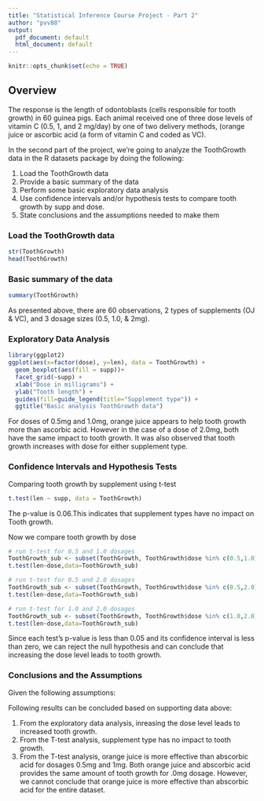 ```yaml
---
title: "Statistical Inference Course Project - Part 2"
author: "pvv88"
output:
  pdf_document: default
  html_document: default
---
```


```r
knitr::opts_chunk$set(echo = TRUE)
```

## Overview
The response is the length of odontoblasts (cells responsible for tooth growth) in 60 guinea pigs. Each animal received one of three dose levels of vitamin C (0.5, 1, and 2 mg/day) by one of two delivery methods, (orange juice or ascorbic acid (a form of vitamin C and coded as VC).

In the second part of the project, we're going to analyze the ToothGrowth data in the R datasets package by doing the following:

1. Load the ToothGrowth data
2. Provide a basic summary of the data
3. Perform some basic exploratory data analysis
4. Use confidence intervals and/or hypothesis tests to compare tooth growth by supp and dose.
5. State conclusions and the assumptions needed to make them

### Load the ToothGrowth data
```r
str(ToothGrowth)
head(ToothGrowth)
```
### Basic summary of the data
```r
summary(ToothGrowth)
```

As presented above, there are 60 observations, 2 types of supplements (OJ & VC), and 3 dosage sizes (0.5, 1.0, & 2mg).

### Exploratory Data Analysis

```r
library(ggplot2)
ggplot(aes(x=factor(dose), y=len), data = ToothGrowth) + 
  geom_boxplot(aes(fill = supp))+ 
  facet_grid(~supp) + 
  xlab("Dose in milligrams") +
  ylab("Tooth length") +
  guides(fill=guide_legend(title="Supplement type")) +
  ggtitle("Basic analysis ToothGrowth data")
```

For doses of 0.5mg and 1.0mg, orange juice appears to help tooth growth more than ascorbic acid. However in the case of a dose of 2.0mg, both have the same impact to tooth growth. It was also observed that tooth growth increases with dose for either supplement type.


### Confidence Intervals and Hypothesis Tests
Comparing tooth growth by supplement using t-test
```r
t.test(len ~ supp, data = ToothGrowth)
```
The p-value is 0.06.This indicates that supplement types have no impact on Tooth growth.

Now we compare tooth growth by dose
```r
# run t-test for 0.5 and 1.0 dosages
ToothGrowth_sub <- subset(ToothGrowth, ToothGrowth$dose %in% c(0.5,1.0))
t.test(len~dose,data=ToothGrowth_sub)

# run t-test for 0.5 and 2.0 dosages
ToothGrowth_sub <- subset(ToothGrowth, ToothGrowth$dose %in% c(0.5,2.0))
t.test(len~dose,data=ToothGrowth_sub)

# run t-test for 1.0 and 2.0 dosages
ToothGrowth_sub <- subset(ToothGrowth, ToothGrowth$dose %in% c(1.0,2.0))
t.test(len~dose,data=ToothGrowth_sub)
```

Since each test's p-value is less than 0.05 and its confidence interval is less than zero, we can reject the null hypothesis and can conclude that increasing the dose level leads to tooth growth.

### Conclusions and the Assumptions
Given the following assumptions:

Following results can be concluded based on supporting data above:

1. From the exploratory data analysis, inreasing the dose level leads to increased tooth growth.</br>
2. From the T-test analysis, supplement type has no impact to tooth growth.
3. From the T-test analysis, orange juice is more effective than abscorbic acid for dosages 0.5mg and 1mg. Both orange juice and abscorbic acid provides the same amount of tooth growth for .0mg dosage. However, we cannot conclude that orange juice is more effective than abscorbic acid for the entire dataset.   


